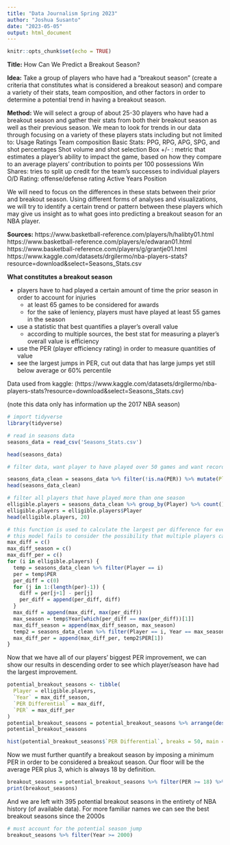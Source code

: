 ```yaml
---
title: "Data Journalism Spring 2023"
author: "Joshua Susanto"
date: "2023-05-05"
output: html_document
---
```


```r
knitr::opts_chunk$set(echo = TRUE)
```

**Title:** How Can We Predict a Breakout Season?

**Idea:** Take a group of players who have had a “breakout season” (create a criteria that constitutes  what is considered a breakout season) and compare a variety of their stats, team composition, and other factors in order to determine a potential trend in having a breakout season.

**Method:**  We will select a group of about 25-30 players who have had a breakout season and gather their stats from both their breakout season as well as their previous season. We mean to look for trends in our data through focusing on a variety of these players stats including but not limited to:
Usage Ratings
Team composition
Basic Stats: PPG, RPG, APG, SPG, and shot percentages
Shot volume and shot selection
Box +/- : metric that estimates a player’s ability to impact the game, based on how they compare to an average players’ contribution to points per 100 possessions
Win Shares: tries to split up credit for the team’s successes to individual players
O/D Rating: offense/defense rating
Active Years
Position

We will need to focus on the differences in these stats between their prior and breakout season. Using different forms of analyses and visualizations, we will try to identify a certain trend or pattern between these players which may give us insight as to what goes into predicting a breakout season for an NBA player. 


**Sources:** 
https://www.basketball-reference.com/players/h/halibty01.html
https://www.basketball-reference.com/players/e/edwaran01.html
https://www.basketball-reference.com/players/g/grantje01.html
https://www.kaggle.com/datasets/drgilermo/nba-players-stats?resource=download&select=Seasons_Stats.csv


**What constitutes a breakout season**

- players have to had played a certain amount of time the prior season in order to account for injuries
  - at least 65 games to be considered for awards
  - for the sake of leniency, players must have played at least 55 games in the season
- use a statistic that best quantifies a player's overall value
  - according to multiple sources, the best stat for measuring a player's overall value is efficiency
- use the PER (player efficiency rating) in order to measure quantities of value
- see the largest jumps in PER, cut out data that has large jumps yet still below average or 60% percentile

Data used from kaggle: (https://www.kaggle.com/datasets/drgilermo/nba-players-stats?resource=download&select=Seasons_Stats.csv)

(note this data only has information up the 2017 NBA season)

```r
# import tidyverse
library(tidyverse)

# read in seasons data
seasons_data = read_csv('Seasons_Stats.csv')

head(seasons_data)
```


```r
# filter data, want player to have played over 50 games and want recorded PER, remove special characters from the player's name

seasons_data_clean = seasons_data %>% filter(!is.na(PER)) %>% mutate(Player = str_replace_all(Player, "[^[:alnum:]]", " ")) %>% mutate(Player = str_trim(Player, side = 'right')) 
head(seasons_data_clean)
```

```r
# filter all players that have played more than one season 
elligible.players = seasons_data_clean %>% group_by(Player) %>% count() %>% filter(n > 1)
elligible.players = elligible.players$Player
head(elligible.players, 20)
```



```r
# this function is used to calculate the largest per difference for every player
# this model fails to consider the possibility that multiple players can have the same name in the same season, can be improved
max_diff = c()
max_diff_season = c()
max_diff_per = c()
for (i in elligible.players) {
  temp = seasons_data_clean %>% filter(Player == i) 
  per = temp$PER
  per_diff = c(0)
  for (j in 1:(length(per)-1)) {
    diff = per[j+1] - per[j]
    per_diff = append(per_diff, diff)
  }
  max_diff = append(max_diff, max(per_diff))
  max_season = temp$Year[which(per_diff == max(per_diff))[1]] 
  max_diff_season = append(max_diff_season, max_season)
  temp2 = seasons_data_clean %>% filter(Player == i, Year == max_season) %>% select(PER)
  max_diff_per = append(max_diff_per, temp2$PER[1])
}
```


Now that we have all of our players' biggest PER improvement, we can show our results in descending order to see which player/season have had the largest improvement.

```r
potential_breakout_seasons <- tibble(
  Player = elligible.players,
  `Year` = max_diff_season,
  `PER Differential` = max_diff,
  `PER` = max_diff_per
)
potential_breakout_seasons = potential_breakout_seasons %>% arrange(desc(`PER Differential`))
potential_breakout_seasons
```

```r
hist(potential_breakout_seasons$`PER Differential`, breaks = 50, main = 'Histogram of PER Differentials', xlab = 'PER Differential', col = 'lightgray')
```

Now we must further quantify a breakout season by imposing a minimum PER in order to be considered a breakout season. Our floor will be the average PER plus 3, which is always 18 by definition. 

```r
breakout_seasons = potential_breakout_seasons %>% filter(PER >= 18) %>% mutate(`Previous PER` = PER - `PER Differential`)
print(breakout_seasons)
```

And we are left with 395 potential breakout seasons in the entirety of NBA history (of available data). For more familiar names we can see the best breakout seasons since the 2000s

```r
# must account for the potential season jump
breakout_seasons %>% filter(Year >= 2000)
```

```r

```

